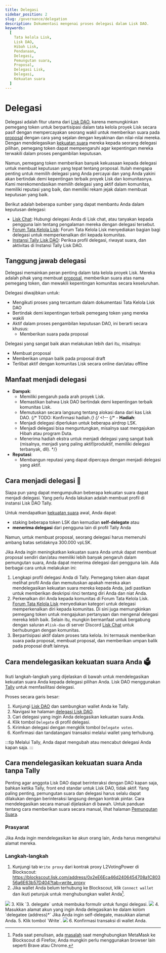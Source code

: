 ```yaml
---
title: Delegasi
sidebar_position: 2
slug: /governance/delegation
description: Dokumentasi mengenai proses delegasi dalam Lisk DAO.
keywords:
  [
    Tata kelola Lisk,
    Lisk DAO,
    Hibah Lisk,
    Pendanaan,
    Delegasi,
    Pemungutan suara,
    Proposal,
    Delegasi Lisk,
    Delegasi,
    Kekuatan suara
  ]
---
```




# Delegasi
Delegasi adalah fitur utama dari [Lisk DAO](overview), karena memungkinkan pemegang token untuk berpartisipasi dalam tata kelola proyek Lisk secara pasif dengan mempercayakan seorang wakil untuk memberikan suara pada [proposal](overview#proposal) dengan cara yang sejalan dengan keyakinan dan nilai-nilai mereka. 
Dengan mendelegasikan [kekuatan suara](overview#kekuatan-suara) mereka kepada seorang delegasi pilihan, pemegang token dapat mempengaruhi agar kepentingan mereka terwakili dalam proses pengambilan keputusan.

Namun, pemegang token memberikan banyak kekuasaan kepada delegasi untuk membuat keputusan yang tepat tentang proposal.
Itulah mengapa penting untuk memilih delegasi yang Anda percayai dan yang Anda yakini akan bertindak demi kepentingan terbaik proyek Lisk dan komunitasnya.
Kami merekomendasikan memilih delegasi yang aktif dalam komunitas, memiliki reputasi yang baik, dan memiliki rekam jejak dalam membuat keputusan yang baik.

Berikut adalah beberapa sumber yang dapat membantu Anda dalam keputusan delegasi:

- [Lisk Chat](https://lisk.chat): Hubungi delegasi Anda di Lisk chat, atau tanyakan kepada pengguna lain tentang pengalaman mereka dengan delegasi tersebut.
- [Forum Tata Kelola Lisk](https://forum.lisk.com/c/delegates/): Forum Tata Kelola Lisk menyediakan bagian bagi delegasi untuk memperkenalkan diri kepada komunitas.
- [Instansi Tally Lisk DAO](https://www.tally.xyz/gov/lisk): Periksa profil delegasi, riwayat suara, dan aktivitas di Instansi Tally Lisk DAO.

## Tanggung jawab delegasi
Delegasi memainkan peran penting dalam tata kelola proyek Lisk.
Mereka adalah pihak yang membuat [proposal](overview#proposal), memberikan suara atas nama pemegang token, dan mewakili kepentingan komunitas secara keseluruhan.

Delegasi diwajibkan untuk:

- Mengikuti proses yang tercantum dalam dokumentasi Tata Kelola Lisk DAO
- Bertindak demi kepentingan terbaik pemegang token yang mereka wakili
- Aktif dalam proses pengambilan keputusan DAO, ini berarti secara khusus:
  - Memberikan suara pada proposal

Delegasi yang sangat baik akan melakukan lebih dari itu, misalnya:

- Membuat proposal
- Memberikan umpan balik pada proposal draft
- Terlibat aktif dengan komunitas Lisk secara online dan/atau offline

## Manfaat menjadi delegasi

- **Dampak**:
  - Memiliki pengaruh pada arah proyek Lisk.
  - Memastikan bahwa Lisk DAO bertindak demi kepentingan terbaik komunitas Lisk.
  - Memutuskan secara langsung tentang alokasi dana dari kas Lisk DAO.
  {/* TODO: Konfirmasi hadiah */}
{/* <!-- {/* - **Hadiah**:
  - Menjadi delegasi diperlukan untuk beberapa airdrop LSK.
  - Menjadi delegasi bisa menguntungkan, misalnya saat mengajukan Hibah atau program Duta.
  - Menerima hadiah ekstra untuk menjadi delegasi yang sangat baik (misalnya, menjadi yang paling aktif/produktif, memiliki delegasi terbanyak, dll). */}
- **Reputasi**:
  - Membangun reputasi yang dapat dipercaya dengan menjadi delegasi yang aktif.

## Cara menjadi delegasi 🚀

Siapa pun yang dapat mengumpulkan beberapa kekuatan suara dapat menjadi delegasi.
Yang perlu Anda lakukan adalah membuat profil di instansi Lisk DAO Tally.

Untuk mendapatkan [kekuatan suara](overview#kekuatan-suara) awal, Anda dapat:

* staking beberapa token LSK dan kemudian **self-delegate** atau
* **menerima delegasi** dari pengguna lain di profil Tally Anda

Namun, untuk membuat proposal, seorang delegasi harus memenuhi ambang batas setidaknya 300.000 vpLSK.

Jika Anda ingin meningkatkan kekuatan suara Anda untuk dapat membuat proposal sendiri dan/atau memiliki lebih banyak pengaruh dalam pemungutan suara, Anda dapat menerima delegasi dari pengguna lain.
Ada berbagai cara untuk melakukan ini:

1. Lengkapi profil delegasi Anda di Tally.
Pemegang token akan dapat melihat profil Anda dan memutuskan apakah mereka akan mendelegasikan kekuatan suara mereka kepada Anda, jadi pastikan untuk memberikan deskripsi rinci tentang diri Anda dan niat Anda.
2. Perkenalkan diri Anda kepada komunitas di Forum Tata Kelola Lisk.
[Forum Tata Kelola Lisk](https://forum.lisk.com/c/delegates) menyediakan kategori untuk delegasi memperkenalkan diri kepada komunitas.
Di sini juga memungkinkan pemegang token untuk mengajukan pertanyaan dan mengenal delegasi mereka lebih baik.
Selain itu, mungkin bermanfaat untuk bergabung dengan saluran `#lisk-dao` di server Discord [Lisk Chat](https://lisk.chat) untuk berhubungan dengan komunitas.
3. Berpartisipasi aktif dalam proses tata kelola.
Ini termasuk memberikan suara pada proposal, membuat proposal, dan memberikan umpan balik pada proposal draft lainnya.

## Cara mendelegasikan kekuatan suara Anda 🗳️

Ikuti langkah-langkah yang dijelaskan di bawah untuk mendelegasikan kekuatan suara Anda kepada delegasi pilihan Anda.
Lisk DAO menggunakan [Tally](https://www.tally.xyz/) untuk memfasilitasi delegasi.

Proses secara garis besar:
1. Kunjungi [Lisk DAO](https://www.tally.xyz/gov/lisk) dan sambungkan wallet Anda ke Tally.
2. Navigasi ke halaman [delegasi Lisk DAO](https://www.tally.xyz/gov/lisk/delegates).
3. Cari delegasi yang ingin Anda delegasikan kekuatan suara Anda.
4. Klik tombol `Delegate` di profil delegasi.
5. Kirimkan delegasi dengan mengklik tombol `Delegate votes`.
6. Konfirmasi dan tandatangani transaksi melalui wallet yang terhubung.

:::tip
Melalui Tally, Anda dapat mengubah atau mencabut delegasi Anda kapan saja.
:::

## Cara mendelegasikan kekuatan suara Anda tanpa Tally

Penting agar anggota Lisk DAO dapat berinteraksi dengan DAO kapan saja, bahkan ketika Tally, front end standar untuk Lisk DAO, tidak aktif.
Yang paling penting, pemungutan suara dan delegasi harus selalu dapat dilakukan dengan berinteraksi langsung dengan kontrak pintar.
Cara mendelegasikan secara manual dijelaskan di bawah.
Untuk panduan tentang cara memberikan suara secara manual, lihat halaman [Pemungutan Suara](voting).

### Prasyarat

Jika Anda ingin mendelegasikan ke akun orang lain, Anda harus mengetahui alamat mereka.

### Langkah-langkah

1. Kunjungi tab `Write proxy` dari kontrak proxy L2VotingPower di Blockscout: https://blockscout.lisk.com/address/0x2eE6Eca46d2406454708a1C80356a6E63b57D404?tab=write_proxy
2. Jika wallet Anda belum terhubung ke Blockscout, klik `Connect wallet` dan ikuti petunjuk untuk menghubungkan wallet Anda[^1].
  <img src={delegateConnect}/>
3. Klik `3. delegate` untuk membuka formulir untuk fungsi delegasi.
  <img src={delegateSelect}/>
4. Masukkan alamat akun yang ingin Anda delegasikan ke dalam kolom `delegatee (address)*`
 Jika Anda ingin self-delegate, masukkan alamat Anda.
5. Klik tombol `Write`.
  <img src={delegateSubmit}/>
6. Konfirmasi transaksi di wallet Anda.

[^1]: Pada saat penulisan, ada [masalah](https://github.com/blockscout/frontend/issues/2059) saat menghubungkan MetaMask ke Blockscout di Firefox;
Anda mungkin perlu menggunakan browser lain seperti Brave atau Chrome.
